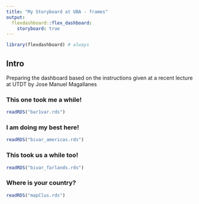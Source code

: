 ```yaml
---
title: "My Storyboard at UBA - frames"
output: 
  flexdashboard::flex_dashboard:
    storyboard: true
---
```


```r
library(flexdashboard) # always
```

## Intro {.sidebar}

Preparing the dashboard based on the instructions given at a recent lecture at UTDT by Jose Manuel Magallanes


### This one took me a while!


```r
readRDS("bar1var.rds")
```



### I am doing my best here!

```r
readRDS("bivar_americas.rds")
```


### This took us a while too!

```r
readRDS("bivar_farlands.rds")
```

### Where is your country?

```r
readRDS("mapClus.rds")
```


